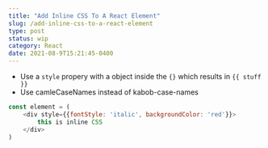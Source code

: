 ```yaml
---
title: "Add Inline CSS To A React Element"
slug: /add-inline-css-to-a-react-element
type: post
status: wip
category: React
date: 2021-08-9T15:21:45-0400
---
```


- Use a `style` propery with a object inside the `{}` which results in `{{ stuff }}`
- Use camleCaseNames instead of kabob-case-names

```javascript
const element = (
    <div style={{fontStyle: 'italic', backgroundColor: 'red'}}>
        this is inline CSS
    </div>
)
```

